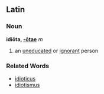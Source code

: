 ==Latin==
===Noun===
'''idiōta, [[Wiktionary Appendix:Latin first declension|-ōtae]]''' ''m''

#an [[uneducated]] or [[ignorant]] person
===Related Words===
*[[idioticus]]
*[[idiotismus]]